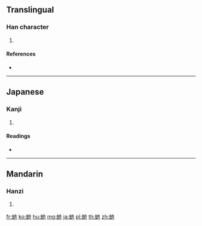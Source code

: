 {{character info/new}}
==Translingual==

===Han character===
{{Han char|rn=142|rad=虫|as=03|sn=9|four=|canj=LIPD|ids=⿰虫也}}

# {{defn|Han|sort=虫03}}

====References====
* {{Han ref|kx=1076.320|dkj=32820|dj=1545.170|hdz=42836.020|uh=8675|ud=34421}}

----

==Japanese==

===Kanji===
{{ja-kanji|grade=9|rs=虫03}}

# {{defn|lang=ja|sort=虫03}}

====Readings====
* {{ja-readings|on=[[しゃ]] (sha), [[い]] (i), [[や]] (ya)|kun=[[へび]] (hebi)}}

----

==Mandarin==

===Hanzi===
{{cmn-hanzi|pin=[[shé]] ([[she2]]), [[yí]] ([[yi2]])|wg=she<sup>2</sup>, i<sup>2</sup>}}

# {{defn|lang=cmn|sort=虫03}}

[[fr:虵]]
[[ko:虵]]
[[hu:虵]]
[[mg:虵]]
[[ja:虵]]
[[pl:虵]]
[[th:虵]]
[[zh:虵]]